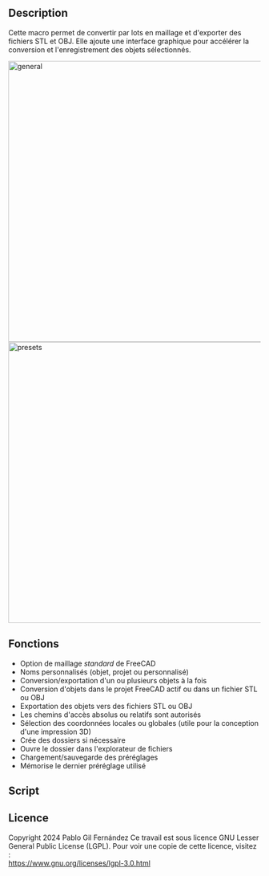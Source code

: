<languages/>

{{Macro/fr
|Name=Batch Export To Mesh
|Description=Cette macro permet de convertir par lots en maillage et d'exporter des fichiers STL et OBJ.
|Author=Pablo Gil Fernández
|Version=2.16
|Date=2024-10-11
}}

==Description==

Cette macro permet de convertir par lots en maillage et d'exporter des fichiers STL et OBJ. Elle ajoute une interface graphique pour accélérer la conversion et l'enregistrement des objets sélectionnés.

[[File:Screenshot1.png|560px|frameless|center|alt=Macro Batch Export To Mesh - general|general]]
<br>
[[File:Screenshot2.png|560px|frameless|center|alt=Macro Batch Export To Mesh - presets|presets]]

<span id="Features"></span>
== Fonctions ==

* Option de maillage ''standard'' de FreeCAD
* Noms personnalisés (objet, projet ou personnalisé)
* Conversion/exportation d'un ou plusieurs objets à la fois
* Conversion d'objets dans le projet FreeCAD actif ou dans un fichier STL ou OBJ
* Exportation des objets vers des fichiers STL ou OBJ
* Les chemins d'accès absolus ou relatifs sont autorisés
* Sélection des coordonnées locales ou globales (utile pour la conception d'une impression 3D)
* Crée des dossiers si nécessaire
* Ouvre le dossier dans l'explorateur de fichiers
* Chargement/sauvegarde des préréglages
* Mémorise le dernier préréglage utilisé

==Script==

{{MacroCode|code=
<nowiki>
__Title__   = "Batch export to mesh"
__Author__  = "Pablo Gil Fernández"
__Version__ = "2.16"
__Date__    = "2024-10-11"
__Comment__ = "This macro helps batch converting to mesh and exporting STL and OBJ files"
__Web__ = "https://github.com/pgilfernandez/FreeCAD_Macro_Batch_Export_To_Mesh"
__Wiki__ = "https://wiki.freecad.org/Macro_Batch_Export_To_Mesh"
__Icon__  = "/usr/lib/freecad/Mod/Mesh/Resources/icons/MeshWorkbench.svg"
# __IconW__  = "C:/Users/YourUserName/AppData/Roaming/FreeCAD"
__Help__ = "https://forum.freecadweb.org/viewtopic.php?f=22&t=41219"
__Status__ = "stable"
__Requires__ = "FreeCAD 0.17"
__Communication__ = "https://github.com/pgilfernandez/FreeCAD_Macro_Batch_Export_To_Mesh"

import FreeCAD, FreeCADGui, Draft, Part, PartGui, math, PartDesignGui, Mesh, MeshPart, Import, os
from FreeCAD import Base
from PySide import QtGui, QtCore
from math import cos, radians
from pivy import coin
import sys
import subprocess
import Mesh

App = FreeCAD
Gui = FreeCADGui

# If developer mode is True it will show important messages on the Report panel:
dev_mode = False

class SavePresetDialog(QtGui.QDialog):
    def __init__(self, parent=None):
        super(SavePresetDialog, self).__init__(parent)
        self.setWindowTitle("Save Preset")
        self.layout = QtGui.QVBoxLayout()

        self.label = QtGui.QLabel("Enter new preset name:")
        self.layout.addWidget(self.label)

        self.nameEdit = QtGui.QLineEdit()
        self.layout.addWidget(self.nameEdit)

        self.buttonBox = QtGui.QDialogButtonBox(QtCore.Qt.Horizontal)
        self.saveButton = QtGui.QPushButton("Save")
        self.cancelButton = QtGui.QPushButton("Cancel")
        self.buttonBox.addButton(self.saveButton, QtGui.QDialogButtonBox.AcceptRole)
        self.buttonBox.addButton(self.cancelButton, QtGui.QDialogButtonBox.RejectRole)
        self.layout.addWidget(self.buttonBox)

        self.setLayout(self.layout)

        self.saveButton.clicked.connect(self.accept)
        self.cancelButton.clicked.connect(self.reject)

    def getName(self):
        return self.nameEdit.text().strip()

class BatchExportToMesh(QtGui.QDockWidget):
    def __init__(self):
        if dev_mode:
            self.clear_console()

        existing_instance = Gui.getMainWindow().findChild(QtGui.QWidget, "BatchETM")
        if existing_instance:
            if dev_mode:
                self.message("Old instance closed!")
            existing_instance.close()  # close instance

        super(BatchExportToMesh, self).__init__()
        self.setWindowTitle("Batch export to mesh")
        self.setObjectName("BatchETM")
        self.setWindowIcon(QtGui.QIcon(":/icons/Mesh_SplitComponents.svg"))
        self.resize(420, 500)
        self.paramGet = App.ParamGet("User parameter:BaseApp/BatchETM")
        self.initParameters()
        self.initGui()
        # self.loadConfigurations()
        # self.updateConfigDropdown()
        self.loadActiveConfiguration()  # Cargar la configuración activa al iniciar
        self.setAttribute(QtCore.Qt.WA_DeleteOnClose, True)
        Gui.getMainWindow().addDockWidget(QtCore.Qt.RightDockWidgetArea, self)
        self.setFloating(True)
        self.topLevelChanged.connect(self.on_topLevelChanged) # resize window to defaults when undocking
        self.setFocusOnInput()

    def setFocusOnInput(self):
        self.configDropdown.setFocus()
        
    def initParameters(self):
        self.paramGet = App.ParamGet("User parameter:BaseApp/BatchETM")
        configsGroup = self.paramGet.GetGroup("Configurations")
        groupNames = configsGroup.GetGroups()  # groupNames es una lista de nombres de grupos (cadenas)
        if not groupNames:
            if dev_mode:
                self.message("Creando configuración por defecto")
            # Crear configuración por defecto
            self.createDefaultConfiguration()

        # Cargar configuraciones
        self.loadConfigurations()

    def loadConfigurations(self):
        self.configurations = []
        configsGroup = self.paramGet.GetGroup("Configurations")
        if configsGroup is None:
            # Crear el grupo 'Configurations' si no existe
            configsGroup = self.paramGet.GetGroup("Configurations")
            if dev_mode:
                self.message("Creado el grupo 'Configurations'")
        groupNames = configsGroup.GetGroups()  # Ahora groupNames es una lista de nombres de grupos (cadenas)

        if not groupNames:
            # Si no existen configuraciones, crear una configuración por defecto
            self.createDefaultConfiguration()
        else:
            for groupName in groupNames:
                configGroup = configsGroup.GetGroup(groupName)
                configName = configGroup.GetString("ConfigName")
                if not configName:
                    configName = configGroup.GetString("Name")
                self.configurations.append((groupName, configName))

            if dev_mode:
                self.message("Configuraciones cargadas: " + str(self.configurations))

    def createDefaultConfiguration(self):
        configsGroup = self.paramGet.GetGroup("Configurations")
        defaultConfig = configsGroup.GetGroup("config_1")
        defaultConfig.SetString("ConfigName", "Default")
        defaultConfig.SetString("Name", "Default")
        defaultConfig.SetFloat("SurfaceDeviation", 0.10)
        defaultConfig.SetBool("Relative", False)
        defaultConfig.SetFloat("AngularDeviation", 5.0)
        defaultConfig.SetString("FileNameOption", "Label")
        defaultConfig.SetBool("LocalCoordinates", True)
        defaultConfig.SetString("FileFormat", "Stereolithography (.STL)")
        defaultConfig.SetString("FileSavingDirectory", "./")
        # Establecer ActiveConfig solo al crear la configuración por defecto por primera vez
        self.paramGet.SetInt("ActiveConfig", 1)
        # self.configurations.append(("config_1", "Default"))
        if dev_mode:
            self.message("Creada configuración por defecto")

    def on_topLevelChanged(self, floating):
        if floating:
            self.resize(420, 500)

    def initGui(self):
        infoIcon = [
            "16 16 3 1",
            "   c None",
            "+  c #444444",
            ".  c #e6e6e6",
            "      ....      ",
            "    ........    ",
            "   .....++...   ",
            "  ......++....  ",
            " .............. ",
            " ....+++++..... ",
            " ...+++++...... ",
            ".......++.......",
            ".......++.......",
            " ......+....... ",
            " .....++....... ",
            " .....++.+..... ",
            "  ....++++....  ",
            "   ....++....   ",
            "    ........    ",
            "      ....      "
        ]

        folderIcon = [
            "16 16 3 1",
            "   c None",
            "+  c #444444",
            ".  c #e6e6e6",
            "                ",
            " .....          ",
            ".......         ",
            "........        ",
            "..............  ",
            "..............  ",
            "...             ",
            "...             ",
            "..  ............",
            "..  ............",
            ".  ............ ",
            ".  ............ ",
            "  ............  ",
            "  ............  ",
            " ............   ",
            "                "
        ]
        
        deleteIcon = [
            "16 16 3 1",
            "   c None",
            "+  c #444444",
            ".  c #e6e6e6",
            "                ",
            "                ",
            "                ",
            "                ",
            "                ",
            "                ",
            "                ",
            "  ............  ",
            "  ............  ",
            "                ",
            "                ",
            "                ",
            "                ",
            "                ",
            "                ",
            "                "
        ]
        
        addIcon = [
            "16 16 3 1",
            "   c None",
            "+  c #444444",
            ".  c #e6e6e6",
            "                ",
            "                ",
            "       ..       ",
            "       ..       ",
            "       ..       ",
            "       ..       ",
            "       ..       ",
            "  ............  ",
            "  ............  ",
            "       ..       ",
            "       ..       ",
            "       ..       ",
            "       ..       ",
            "       ..       ",
            "                ",
            "                "
        ]

        # Hide/show "to column" label and spinbox based on mode type
        def disableWidget():
            if self.d7c.isChecked():
                self.d7c.setText("Custom:")
                self.d4.show()
                self.d4.setEnabled(True)
                if len(Gui.Selection.getSelection()) == 0:
                    self.d4.setText("mesh001")
                else:
                    self.d4.setText(Gui.Selection.getSelection()[0].Label)
            else:
                self.d7c.setText("Custom")
                self.d4.setEnabled(False)
                self.d4.setText("")
                self.d4.hide()

        self.dockWidgetContents = QtGui.QWidget()
        self.dockWidgetContents.setSizePolicy(QtGui.QSizePolicy.Expanding, QtGui.QSizePolicy.Expanding)
        self.dockWidgetContents.setObjectName("dockWidgetContents")

        self.grid = QtGui.QGridLayout(self.dockWidgetContents)
        self.grid.setSpacing(10)

        iN1 = QtGui.QLabel("Surface deviation")
        iN1.setAlignment(QtCore.Qt.AlignRight | QtCore.Qt.AlignVCenter)
        self.d1 = QtGui.QDoubleSpinBox()
        self.d1.setValue(0.10)
        self.d1.setSingleStep(0.01)
        self.d1.setToolTip("Maximal linear deflection of a mesh section from the surface of the object")
        self.d1.setSuffix(" mm")

        iN2 = QtGui.QLabel("Angular deviation")
        iN2.setAlignment(QtCore.Qt.AlignRight | QtCore.Qt.AlignVCenter)
        self.d2 = QtGui.QDoubleSpinBox()
        self.d2.setValue(5.0)
        self.d2.setSingleStep(1.0)
        self.d2.setToolTip("Maximal angular deflection of a mesh section to the next section")
        self.d2.setSuffix(" º")

        iN3 = QtGui.QLabel("Relative")
        iN3.setAlignment(QtCore.Qt.AlignRight | QtCore.Qt.AlignVCenter)
        self.d3 = QtGui.QCheckBox()
        self.d3.setToolTip("The maximal linear deviation of a mesh segment will be specified\nSurface deviation multiplied by the length of the current mesh segment (edge)")

        self.d4 = QtGui.QLineEdit()
        self.d4.setText("")  # Default value
        self.d4.setToolTip("Name without extension. For batch export multiple objects it is recommended to add '001' to the name so that the rest of files are numbered correctly.")
        self.d4.setEnabled(False)  # set initial state as disabled
        self.d4.hide()

        iN5 = QtGui.QLabel("File format")
        iN5.setAlignment(QtCore.Qt.AlignRight | QtCore.Qt.AlignVCenter)
        self.d5 = QtGui.QComboBox()
        self.d5.addItem("Stereolithography (.STL)")
        self.d5.addItem("Alias mesh (.OBJ)")
        self.d5.setToolTip("File format to export")
        self.d5.setCurrentIndex(0)  # sets default option

        iN6 = QtGui.QLabel("File Saving Directory")
        iN6.setAlignment(QtCore.Qt.AlignRight | QtCore.Qt.AlignVCenter)
        self.d6 = QtGui.QLineEdit()
        self.d6.setText("./")  # Default value
        self.d6.setToolTip("Use any absolute path you want or use relative ones taking in count that:\n  - start with './' for relative paths from your project directory.\n  - use '../' to exit a folder.")

        iN7 = QtGui.QLabel("File name:")
        iN7.setAlignment(QtCore.Qt.AlignRight | QtCore.Qt.AlignVCenter)
        self.d7a = QtGui.QRadioButton("Label")
        self.d7a.setChecked(True)
        self.d7a.setToolTip("if selected, the .STL file will be named with the user defined name")
        self.d7a.toggled.connect(disableWidget)

        self.d7b = QtGui.QRadioButton("Project")
        self.d7b.setChecked(False)
        self.d7b.setToolTip("if selected, the .STL file will be named with the project name, that is, the FreeCAD file name")
        self.d7b.toggled.connect(disableWidget)

        self.d7c = QtGui.QRadioButton("Custom")
        self.d7c.setChecked(False)
        self.d7c.setToolTip("if selected, the .STL file will be named with a custom name set in the next field")
        self.d7c.toggled.connect(disableWidget)

        # Agrupar los botones de radio
        self.radio_group = QtGui.QButtonGroup()
        self.radio_group.addButton(self.d7a)
        self.radio_group.addButton(self.d7b)
        self.radio_group.addButton(self.d7c)

        iN8 = QtGui.QLabel("Use local coordinates")
        iN8.setAlignment(QtCore.Qt.AlignRight | QtCore.Qt.AlignVCenter)
        self.d8 = QtGui.QCheckBox()
        self.d8.setChecked(True)
        self.d8.setToolTip("if TRUE the .STL origin will match with the part one. It's a very useful option when you design multipart files or assemblies")

        # Presets
        iN9 = QtGui.QLabel("Preset:")
        iN9.setAlignment(QtCore.Qt.AlignRight | QtCore.Qt.AlignVCenter)
        self.configDropdown = QtGui.QComboBox()
        self.configDropdown.setToolTip("Select a saved preset to change all the macro parameters. You can save them as new presets whenever you want with the button to the left.")
        self.updateConfigDropdown()
        self.configDropdown.currentIndexChanged.connect(self.onConfigSelected)

        self.deleteConfigButton = QtGui.QPushButton() # "Delete" button
        deleteSVG = QtGui.QIcon(':/icons/list-remove.svg')
        if not deleteSVG.isNull():
            self.deleteConfigButton.setIcon(deleteSVG)
        else:
            self.deleteConfigButton.setIcon(QtGui.QIcon(QtGui.QPixmap(deleteIcon)))
        self.deleteConfigButton.setToolTip("Delete active preset.")
        self.deleteConfigButton.clicked.connect(self.onDeleteConfig)
        
        self.savePresetButton = QtGui.QPushButton() # "New..." button
        addSVG = QtGui.QIcon(':/icons/list-add.svg')
        if not addSVG.isNull():
            self.savePresetButton.setIcon(addSVG)
        else:
            self.savePresetButton.setIcon(QtGui.QIcon(QtGui.QPixmap(addIcon)))
        self.savePresetButton.setToolTip("Save parameters into a new preset.")
        self.savePresetButton.clicked.connect(self.openSavePresetDialog)

        self.SavePath = QtGui.QPushButton()
        folderSVG = QtGui.QIcon(':/icons/folder.svg')
        if not folderSVG.isNull():
            self.SavePath.setIcon(folderSVG)
        else:
            self.SavePath.setIcon(QtGui.QIcon(QtGui.QPixmap(folderIcon)))
        self.SavePath.setObjectName("save_path")
        self.SavePath.setToolTip("Sets a directory to save the converted files. By default it saves the files in the same directory as the FreeCAD project is placed")
        self.SavePath.clicked.connect(self.onSavePath)

        self.openPath = QtGui.QPushButton()
        self.openPath.setText("Open folder")
        self.openPath.setMinimumHeight(40)
        self.openPath.setObjectName("open_path")
        self.openPath.setToolTip("Opens the directory written to the left. By default it opens the folder where the FreeCAD project is placed")
        self.openPath.clicked.connect(self.onOpenPath)

        self.convertStlButton = QtGui.QPushButton()
        self.convertStlButton.setText("Convert")
        self.convertStlButton.setMinimumHeight(40)
        self.convertStlButton.setObjectName("create")
        self.convertStlButton.setToolTip("Create a new mesh from selected objects inside the FreeCAD project.")
        self.convertStlButton.clicked.connect(self.onConvertStl)

        self.saveStl = QtGui.QPushButton()
        self.saveStl.setText("Save to file")
        self.saveStl.setMinimumHeight(40)
        self.saveStl.setObjectName("save")
        self.saveStl.setToolTip("Export selected objects into a mesh file (STL or OBJ).")
        self.saveStl.clicked.connect(self.onSaveMesh)

        self.help = QtGui.QPushButton()
        infoSVG = QtGui.QIcon(':/icons/info.svg')
        if not infoSVG.isNull():
            self.help.setIcon(infoSVG)
        else:
            self.help.setIcon(QtGui.QIcon(QtGui.QPixmap(infoIcon)))
        self.help.setFixedWidth(40)
        self.help.setObjectName("help")
        self.help.setToolTip("More information aboout the macro.")
        self.help.clicked.connect(self.onInfo)

        self.noSelection = QtGui.QPushButton()
        self.noSelection.setText("No selection")
        self.noSelection.setObjectName("noSelection")
        self.noSelection.clicked.connect(self.onError)
        
        self.infoLabel = QtGui.QLabel("")
        self.infoLabel.setAlignment(QtCore.Qt.AlignCenter | QtCore.Qt.AlignVCenter)

        spacer1 = QtGui.QSpacerItem(20, 20, QtGui.QSizePolicy.Minimum, QtGui.QSizePolicy.Expanding)
        spacer2 = QtGui.QSpacerItem(20, 20, QtGui.QSizePolicy.Minimum, QtGui.QSizePolicy.Expanding)
        spacer3 = QtGui.QSpacerItem(20, 20, QtGui.QSizePolicy.Minimum, QtGui.QSizePolicy.Expanding)

        line_separator1 = QtGui.QFrame()
        line_separator1.setObjectName("separator")
        line_separator1.setFrameShape(QtGui.QFrame.HLine)
        line_separator1.setFrameShadow(QtGui.QFrame.Sunken)
        line_separator1.setStyleSheet("background-color: rgba(0, 0, 0, 0.2);border: 1px solid transparent;border-bottom-color: rgba(255, 255, 255, 0.2);")
        
        line_separator2 = QtGui.QFrame()
        line_separator2.setObjectName("separator")
        line_separator2.setFrameShape(QtGui.QFrame.HLine)
        line_separator2.setFrameShadow(QtGui.QFrame.Sunken)
        line_separator2.setStyleSheet("background-color: rgba(0, 0, 0, 0.2);border: 1px solid transparent;border-bottom-color: rgba(255, 255, 255, 0.2);")

        info = QtGui.QLabel("v" + __Version__)
        info.setAlignment(QtCore.Qt.AlignRight | QtCore.Qt.AlignVCenter)
        # info.setStyleSheet("color:#2e2d2d; font-style:italic;")

        line = QtGui.QLabel("------------------------------------------")

        # addWidget(*Widget, row, column, rowspan, colspan)
        # Presets management
        self.grid.addWidget(iN9,                        1, 0, 1, 1)
        self.grid.addWidget(self.configDropdown,        1, 1, 1, 9)
        self.grid.addWidget(self.deleteConfigButton,    1, 10, 1, 1)
        self.grid.addWidget(self.savePresetButton,      1, 11, 1, 1)
        
        self.grid.addItem(spacer1,                      2, 0, 1, 12)
        self.grid.addWidget(line_separator1,            3, 0, 1, 12)
        
        # Convert
        self.grid.addWidget(iN1,                        4, 0, 1, 3)
        self.grid.addWidget(self.d1,                    4, 3, 1, 6)
        self.grid.addWidget(iN3,                        4, 9, 1, 2)
        self.grid.addWidget(self.d3,                    4, 11, 1, 1)
        self.grid.addWidget(iN2,                        5, 0, 1, 3)
        self.grid.addWidget(self.d2,                    5, 3, 1, 6)
        self.grid.addWidget(iN7,                        6, 0, 1, 3)
        self.grid.addWidget(self.d7a,                   6, 3, 1, 3)
        self.grid.addWidget(self.d7b,                   7, 3, 1, 3)
        self.grid.addWidget(self.d7c,                   8, 3, 1, 3)
        self.grid.addWidget(self.d4,                    8, 6, 1, 6)
        self.grid.addWidget(iN8,                        9, 0, 1, 3)
        self.grid.addWidget(self.d8,                    9, 3, 1, 1)
        self.grid.addWidget(self.convertStlButton,      10, 0, 1, 12)
        
        self.grid.addItem(spacer2,                      11, 0, 1, 12)
        self.grid.addWidget(line_separator2,            12, 0, 1, 12)
        
        # Save to file
        self.grid.addWidget(iN5,                        13, 0, 1, 3)
        self.grid.addWidget(self.d5,                    13, 3, 1, 9)
        self.grid.addWidget(iN6,                        14, 0, 1, 3)
        self.grid.addWidget(self.d6,                    14, 3, 1, 8)
        self.grid.addWidget(self.SavePath,              14, 11, 1, 1)
        self.grid.addWidget(self.saveStl,               15, 0, 1, 8)
        self.grid.addWidget(self.openPath,              15, 8, 1, 4)
        
        self.grid.addItem(spacer3,                      16, 0, 1, 12)
        
        # Info footer
        self.grid.addWidget(self.help,                  17, 0, 1, 1)
        self.grid.addWidget(self.infoLabel,             17, 1, 1, 10)
        self.grid.addWidget(info,                       17, 11, 1, 1)

        # Fixed label widths
        iN1.setFixedWidth(140)

        self.setWidget(self.dockWidgetContents)
        self.dockWidgetContents.setContentsMargins(0, 0, 0, 0)

        # Load the active configuration
        self.loadActiveConfiguration()

    def updateConfigDropdown(self):
        self.configDropdown.clear()
        if dev_mode:
            print("")
            print("UPDATE START")
        for groupName, configName in self.configurations:
            self.configDropdown.addItem(configName)
        # Establecer el índice seleccionado según la configuración activa
        activeConfigIndex = self.paramGet.GetInt("ActiveConfig")
        if dev_mode:
            if dev_mode:
                print("    UPDATE - ActiveConfig loaded: " + str(activeConfigIndex))
        # print("len(self.configurations): " + str(len(self.configurations)))
        if 1 <= activeConfigIndex <= len(self.configurations):
            if dev_mode:
                print("    UPDATE - Update ActiveConfig: " + str(activeConfigIndex))
            self.configDropdown.setCurrentIndex(activeConfigIndex)
        else:
            if dev_mode:
                print("    UPDATE - Reset ActiveConfig to defaults (1)")
            self.configDropdown.setCurrentIndex(1)
        
        if dev_mode:
            print("UPDATE END")


    def onConfigSelected(self, index):
        if index >= 0 and index < len(self.configurations):
            groupName, configName = self.configurations[index]  
            self.paramGet.SetInt("ActiveConfig", index + 1)  # Actualiza ActiveConfig
            self.loadConfiguration(groupName)
            if dev_mode:
                print("")
                print("SAVE CONFIG - ActiveConfig: " + str(index + 1))


    def loadActiveConfiguration(self):
        activeConfigIndex = self.paramGet.GetInt("ActiveConfig")
        if 1 <= activeConfigIndex <= len(self.configurations):
            if dev_mode:
                print("")
                print ("LOAD ACTIVE - ActiveConfig: " + str(activeConfigIndex))
            # Bloquear señales para evitar llamadas redundantes a onConfigSelected
            self.configDropdown.blockSignals(True)
            self.configDropdown.setCurrentIndex(activeConfigIndex -1)
            self.configDropdown.blockSignals(False)
            # Cargar la configuración correspondiente
            groupName, configName = self.configurations[activeConfigIndex - 1]
            self.loadConfiguration(groupName)
        else:
            # Si el índice no es válido, cargar la configuración por defecto
            self.configDropdown.blockSignals(True)
            self.configDropdown.setCurrentIndex(0)
            self.configDropdown.blockSignals(False)
            groupName, configName = self.configurations[0]
            self.loadConfiguration(groupName)



    def loadConfiguration(self, groupName):
        configsGroup = self.paramGet.GetGroup("Configurations")
        configGroup = configsGroup.GetGroup(groupName)
        # Set the parameters
        self.d1.setValue(configGroup.GetFloat("SurfaceDeviation", 0.10))
        self.d2.setValue(configGroup.GetFloat("AngularDeviation", 5.0))
        self.d3.setChecked(configGroup.GetBool("Relative", False))
        fileNameOption = configGroup.GetString("FileNameOption", "Label")
        if fileNameOption == "Label":
            self.d7a.setChecked(True)
        elif fileNameOption == "Project":
            self.d7b.setChecked(True)
        else:
            self.d7c.setChecked(True)
        self.d8.setChecked(configGroup.GetBool("LocalCoordinates", True))
        fileFormat = configGroup.GetString("FileFormat", "Stereolithography (.STL)")
        index = self.d5.findText(fileFormat)
        if index != -1:
            self.d5.setCurrentIndex(index)
        self.d6.setText(configGroup.GetString("FileSavingDirectory", "./"))

    def onSaveConfig(self, configName):
        if not configName:
            self.onError("<h2>Empty Preset Name</h2><p style='font-weight:normal;'>Please enter a name for the preset.</p>")
            return
        # Determine the next available configuration number
        configsGroup = self.paramGet.GetGroup("Configurations")
        existingConfigs = configsGroup.GetGroups()  # existingConfigs is a list of group names (strings)
        nextConfigNumber = 1
        while "config_" + str(nextConfigNumber) in existingConfigs:
            nextConfigNumber += 1
        # Save the current parameters into the new configuration
        newConfigGroup = configsGroup.GetGroup("config_" + str(nextConfigNumber))
        newConfigGroup.SetString("ConfigName", configName)
        newConfigGroup.SetString("Name", configName)
        newConfigGroup.SetFloat("SurfaceDeviation", self.d1.value())
        newConfigGroup.SetFloat("AngularDeviation", self.d2.value())
        newConfigGroup.SetBool("Relative", self.d3.isChecked())
        if self.d7a.isChecked():
            newConfigGroup.SetString("FileNameOption", "Label")
        elif self.d7b.isChecked():
            newConfigGroup.SetString("FileNameOption", "Project")
        else:
            newConfigGroup.SetString("FileNameOption", "Custom")
        newConfigGroup.SetBool("LocalCoordinates", self.d8.isChecked())
        newConfigGroup.SetString("FileFormat", self.d5.currentText())
        newConfigGroup.SetString("FileSavingDirectory", self.d6.text())
        # Update the list of configurations
        self.loadConfigurations()
        self.updateConfigDropdown()
        # Set the new configuration as active
        self.paramGet.SetInt("ActiveConfig", len(self.configurations))
        self.configDropdown.blockSignals(True)
        self.configDropdown.setCurrentIndex(len(self.configurations) - 1)
        self.configDropdown.blockSignals(False)
        groupName, configName = self.configurations[len(self.configurations) - 1]
        self.loadConfiguration(groupName)


    def onDeleteConfig(self):
        index = self.configDropdown.currentIndex()
        if index >= 0 and index < len(self.configurations):
            groupName, configName = self.configurations[index]
            if groupName == "config_1":
                self.onError("<h2>Default preset can't be deleted</h2><p style='font-weight:normal;'>Select any other preset to be deleted.</p>")
                return
            # Confirmar eliminación
            reply = QtGui.QMessageBox.question(None, 'Confirm preset removal', "<p style='font-weight:normal;'>Are you sure do you want to delete <span style='font-weight:bold'>" + str(configName) + "</span>?</p>", QtGui.QMessageBox.Yes | QtGui.QMessageBox.No, QtGui.QMessageBox.No)
            if reply == QtGui.QMessageBox.Yes:
                # Eliminar la configuración
                configsGroup = self.paramGet.GetGroup("Configurations")
                configsGroup.RemGroup(groupName)
                # Actualizar la lista de configuraciones
                self.loadConfigurations()
                self.updateConfigDropdown()
                # Establecer la configuración por defecto como activa
                self.paramGet.SetInt("ActiveConfig", 1)
                self.configDropdown.blockSignals(True)
                self.configDropdown.setCurrentIndex(0)
                self.configDropdown.blockSignals(False)
                groupName, configName = self.configurations[0]
                self.loadConfiguration(groupName)
            self.infoMessages("Preset removed!","positive")

    def openSavePresetDialog(self):
        dialog = SavePresetDialog(self)
        if dialog.exec_() == QtGui.QDialog.Accepted:
            presetName = dialog.getName()
            if presetName:
                self.onSaveConfig(presetName)
                self.infoMessages("Preset saved!","positive")
            else:
                self.onError("<h2>Empty Configuration Name</h2><p style='font-weight:normal;'>Please enter a name for the configuration.</p>")

    def onInfo(self):
        msg="""<h2>Batch export to mesh</h2><p style='font-weight:normal;font-style:italic;'>version """ + __Version__ + """</p><p style='font-weight:normal;'>This macro helps Bath converting to mesh and exporting STL and OBJ files. It adds a GUI for speeding up the conversion and file saving of the selected objects</p><p>Features</p><ul><li style='font-weight:normal;'>FreeCAD "standard" meshing option</li><li style='font-weight:normal;'>custom names</li><li style='font-weight:normal;'>Converts/exports one or several objects at once</li><li style='font-weight:normal;'>Convert objects into the active FreeCAD project, a user selected folder or</li><li style='font-weight:normal;'>Export objects to .STL or .OBJ files</li><li style='font-weight:normal;'>Absolute or relative paths allowed</li><li style='font-weight:normal;'>Select local or global coordinates</li><li style='font-weight:normal;'>Creates folders if needed</li><li style='font-weight:normal;'>Opens folder in file explorer</li><li style='font-weight:normal;'>Presets loading/saving</li></ul><hr><h2>Licence</h2><p style='font-weight:normal;'>Copyright 2024 Pablo Gil Fernández</p><p style='font-weight:normal;'>This work is licensed under GNU Lesser General Public License (LGPL). To view a copy of this license, visit:</p><p style='font-weight:normal;'><a href='https://www.gnu.org/licenses/lgpl-3.0.html'>https://www.gnu.org/licenses/lgpl-3.0.html</a></p>"""
        # Create a message box
        res = QtGui.QMessageBox()
        res.setWindowTitle("Information")
        res.setText(msg)
        
        infoSVG = QtGui.QPixmap(":/icons/info.svg")
        if not infoSVG.isNull():
            res.setIconPixmap(infoSVG)
        else:
            res.setIcon(QtGui.QMessageBox.Information)  # Set a predefined icon: NoIcon, Information, Warning, Critical, Question

        # Show the message box
        res.exec_()

    # ERROR
    def onError(self, msg):
        res = QtGui.QMessageBox.warning(None,"Error",msg,QtGui.QMessageBox.Ok)

    # GET SAVING PATH
    def onSavePath(self):
        folder_path = QtGui.QFileDialog.getExistingDirectory()
        if folder_path:
            if dev_mode:
                self.message(folder_path)
            self.d6.setText(folder_path)

    # OPEN PATH IN FILE BROWSER
    def onOpenPath(self):
        if dev_mode:
            print("\nOpen directory\n===================")
        project_filename_path = FreeCAD.ActiveDocument.FileName
        project_path = os.path.dirname(project_filename_path)
        length_project_path = len(project_path)
        final_folder_path = ""
        user_path = self.d6.text()
        length_user_path = len(user_path)
        if dev_mode:
            print("\nproject_path = " + project_path)
            print("\nlength_project_path = " + str(length_project_path))
            print("\nuser_path = " + user_path)
            print("\nlength_user_path = " + str(length_user_path))
        if length_project_path == 0:
            FreeCAD.Console.PrintError("\nProject not saved!\nIt is not possible to open the file browser. Try again after saving your project somewhere.")
            self.onError("<h2>Project not saved!</h2><p style='font-weight:normal;'>It is not possible to open the file browser. Try again after saving your project somewhere.</p>")
        else:
            if length_user_path == 0:
                if dev_mode:
                    self.message("\n-- Absolute mode (user path) --")
                final_folder_path = project_path
            else:
                project_filename_path = FreeCAD.ActiveDocument.FileName
                project_path = os.path.dirname(project_filename_path)
                length_user_path = len(user_path)
                if length_user_path == 0:
                    if dev_mode:
                        self.message("\n-- Absolute mode (project path) --")
                    final_folder_path = project_path
                else:
                    if dev_mode:
                        self.message("\n-- Relative mode --")
                    joined_path = os.path.join(project_path, user_path)
                    final_folder_path = os.path.abspath(joined_path)

            if os.path.exists(final_folder_path):
                if dev_mode:
                    self.message("\nThe path exists")
                    self.message("\nfinal_folder_path: " + final_folder_path)

                    if dev_mode:
                        print("\nOpening...")
                        FreeCAD.Console.PrintMessage("\nOpening...")

                operating_system = sys.platform
                if operating_system == "darwin":
                    if dev_mode:
                        print("\nOpening macOS Finder...")
                    subprocess.run(["open", final_folder_path])

                elif operating_system == "win32":
                    if dev_mode:
                        print("\nOpening File Explorer...")
                    subprocess.run(["explorer", final_folder_path], shell=True)

                elif operating_system == "linux":
                    if dev_mode:
                        print("\nOpening Linux file explorer...")
                    subprocess.run(["xdg-open", final_folder_path])

                else:
                    FreeCAD.Console.PrintError("\nUnsupported operating system")
                    self.onError("<h2>Unsupported operating system</h2><p style='font-weight:normal;'>It is not possible to open your OS file browser.</p>")

            else:
                FreeCAD.Console.PrintError("\nThe path doesn't exist, please create it")
                self.onError("<h2>The path doesn't exist</h2><p style='font-weight:normal;'>Please create it manually.</p>")

    # CONVERT STL INTO ACTIVE FREECAD PROJECT
    def onConvertStl(self):
        if dev_mode:
            self.clear_console()
            self.message("\n****** START (convert) ********")

        # Variables
        selection = Gui.Selection.getSelection()
        surface = self.d1.value()
        angular = self.d2.value() * math.pi / 180
        if self.d3.isChecked():
            relative = True
        else:
            relative = False
        name = self.d4.text()

        if len(selection) == 0:
            if dev_mode:
                self.message("\n-- No selection --")
            FreeCAD.Console.PrintError("Export STL error: nothing selected, please, select one or several objects")
            self.onError("<h2>Nothing selected</h2><p style='font-weight:normal;'>You must select at least one object to convert or export.</p>")

        elif len(selection) == 1:
            if dev_mode:
                self.message("\n-- 1 object selected --")
            # Generate Mesh
            mesh = App.ActiveDocument.addObject("Mesh::Feature","Mesh")
            part = Gui.Selection.getSelection()[0]
            shape = part.Shape.copy(False)

            # Set part coordinates (local or global)
            if self.d8.isChecked():
                shape.Placement = App.Placement(App.Vector(0,0,0), App.Rotation(App.Vector(0,0,1),0), App.Vector(0,0,0))
            else:
                shape.Placement = part.getGlobalPlacement()

            # Create mesh
            mesh.Mesh = MeshPart.meshFromShape(Shape=shape, LinearDeflection=surface, AngularDeflection=angular, Relative=relative)

            # Name mesh
            if self.d7a.isChecked():
                final_name = Gui.Selection.getSelection()[0].Label
            elif self.d7b.isChecked():
                final_name = App.ActiveDocument.Name
            else:
                final_name = name

            mesh.Label = final_name

            part.Visibility = False
            Gui.activeDocument().activeObject().DisplayMode=u"Flat Lines"
            if dev_mode:
                self.message("\n-- 1 object converted to mesh --")
            del mesh, part, shape
            
            self.infoMessages("1 object converted to mesh","positive")

        else:
            quantity = len(selection)
            if dev_mode:
                self.message("\n-- " + str(quantity) + " objects selected --")
            i = 0
            while i < quantity:
                mesh = App.ActiveDocument.addObject("Mesh::Feature","Mesh")
                part = Gui.Selection.getSelection()[i]
                shape = part.Shape.copy(False)

                # Set part coordinates (local or global)
                if self.d8.isChecked():
                    shape.Placement = App.Placement(App.Vector(0,0,0), App.Rotation(App.Vector(0,0,1),0), App.Vector(0,0,0))
                else:
                    shape.Placement = part.getGlobalPlacement()

                # Create mesh
                mesh.Mesh = MeshPart.meshFromShape(Shape=shape, LinearDeflection=surface, AngularDeflection=angular, Relative=relative)

                # Name mesh
                if self.d7a.isChecked():
                    mesh.Label = Gui.Selection.getSelection()[i].Label
                elif self.d7b.isChecked():
                    mesh.Label = App.ActiveDocument.Name + "_" + str(i+1)
                else:
                    mesh.Label = name + "_" + str(i+1)

                part.Visibility = False
                Gui.activeDocument().activeObject().DisplayMode=u"Flat Lines"
                del mesh, part, shape
                i += 1
            if dev_mode:
                self.message("\n-- " + str(quantity) + " objects converted to mesh --")
            
            self.infoMessages(str(quantity) + " objects converted to mesh","positive")
            
        App.ActiveDocument.recompute()
        if dev_mode:
            self.message("\n********* END *********")
            FreeCAD.Console.PrintMessage("\nConversion done")


    # SAVE TO .STL OR .OBJ FILE
    def onSaveMesh(self):
        if dev_mode:
            self.clear_console()
            self.message("\n****** START (save) ********")

        # Variables
        selection = Gui.Selection.getSelection()
        surface = self.d1.value()
        angular = self.d2.value() * math.pi / 180
        if self.d3.isChecked():
            relative = True
        else:
            relative = False
        name = self.d4.text()
        savePath = self.d6.text()
        docPath = FreeCAD.ActiveDocument.FileName

        if docPath == "":
            if savePath[0] == ".":
                if dev_mode:
                    self.message("\n-- The project is not saved or the path doesn't correspond to an absolute one --")
                    FreeCAD.Console.PrintError("Error exporting: The project is not saved or the path doesn't correspond to an absolute one, please, save your project somewhere or add a valid absolute path under '<i>File saving directory</i>' field.")
                self.onError("<h2>Error exporting</h2><p style='font-weight:normal;'>The project is not saved or the path doesn't correspond to an absolute one, please, save your project somewhere or add a valid absolute path under '<i>File saving directory</i>' field.</p>")
                return
            if os.path.exists(savePath) and os.path.isdir(savePath):
                if dev_mode:
                    self.message("\nsavePath is valid, continuing... ")
            else:
                if dev_mode:
                    self.message("\n-- The project is not saved or the path doesn't correspond to an absolute one --")
                    FreeCAD.Console.PrintError("Error exporting: The project is not saved or the path doesn't correspond to an absolute one, please, save your project somewhere or add a valid absolute path under '<i>File saving directory</i>' field.")
                self.onError("<h2>Error exporting</h2><p style='font-weight:normal;'>The project is not saved or the path doesn't correspond to an absolute one, please, save your project somewhere or add a valid absolute path under '<i>File saving directory</i>' field.</p>")
                return

        if savePath[0] == ".":
            if dev_mode:
                self.message("\n-- Relative mode: --")
            absolutePath = os.path.dirname(docPath)
            relativePath = savePath.replace(".","",1)
            relativePath = relativePath.replace("\\","",1)
            relativePath = relativePath.replace("/","",1)
            savePath = os.path.join(absolutePath, relativePath)

        if len(selection) == 0:
            if dev_mode:
                self.message("\n-- No selection --")
                FreeCAD.Console.PrintError("Export STL error: nothing selected, please, select one or several objects")
            self.onError("<h2>Nothing selected</h2><p style='font-weight:normal;'>You must select at least one object to convert or export.</p>")
            return

        elif len(selection) == 1:
            if dev_mode:
                self.message("\n-- 1 object selected --")
            # Generate STL
            obj=[]
            part = Gui.Selection.getSelection()[0]
            shape = part.Shape.copy(False)

            # Set part coordinates (local or global)
            if self.d8.isChecked():
                shape.Placement = App.Placement(App.Vector(0,0,0), App.Rotation(App.Vector(0,0,1),0), App.Vector(0,0,0))
            else:
                shape.Placement = part.getGlobalPlacement()

            # Create mesh
            mesh = MeshPart.meshFromShape(Shape=shape, LinearDeflection=surface, AngularDeflection=angular, Relative=relative)

            # Name mesh
            if self.d7a.isChecked():
                final_name = Gui.Selection.getSelection()[0].Label
            elif self.d7b.isChecked():
                final_name = App.ActiveDocument.Name
            else:
                final_name = name

            # Check if the path exists:
            if not os.path.exists(savePath):
                if dev_mode:
                    FreeCAD.Console.PrintWarning("\nThe path doesn't exist, creating it...")
                os.makedirs(savePath, exist_ok=True)
            else:
                if dev_mode:
                    print("\nThe path exist, continuing...")

            if self.d5.currentText() == "Stereolithography (.STL)":
                # export mesh to STL
                filename = os.path.join(savePath, final_name + ".stl")
                mesh.write(filename)
            if self.d5.currentText() == "Alias mesh (.OBJ)":
                # export mesh to OBJ
                filename = os.path.join(savePath, final_name + ".obj")
                obj = []
                obj.append(part)
                Mesh.export(obj, filename)

            if dev_mode:
                self.message("\n-- 1 mesh exported to file at: " + filename + " --")
            del mesh, obj, part, shape

            if dev_mode:
                FreeCAD.Console.PrintMessage("\nSaved")
        
            self.infoMessages("1 object exported to file","positive")

        else:
            quantity = len(selection)
            if dev_mode:
                self.message("\n-- " + str(quantity) + " objects selected --")
            i = 0
            namesArray = []
            labelsArray = []
            while i < quantity:
                obj=[]
                part = Gui.Selection.getSelection()[i]
                shape = part.Shape.copy(False)

                # Set part coordinates (local or global)
                if self.d8.isChecked():
                    shape.Placement = App.Placement(App.Vector(0,0,0), App.Rotation(App.Vector(0,0,1),0), App.Vector(0,0,0))
                else:
                    shape.Placement = part.getGlobalPlacement()

                # Create mesh
                mesh = MeshPart.meshFromShape(Shape=shape, LinearDeflection=surface, AngularDeflection=angular, Relative=relative)

                # Name mesh
                if self.d7a.isChecked():
                    final_name = Gui.Selection.getSelection()[i].Label
                elif self.d7b.isChecked():
                    final_name = App.ActiveDocument.Name + "_" + str(i+1)
                else:
                    final_name = name + "_" + str(i+1)

                labelsArray.append(final_name)

                # Check if the path exists:
                if not os.path.exists(savePath):
                    FreeCAD.Console.PrintWarning("\nThe path doesn't exist, creating it...")
                    os.makedirs(savePath, exist_ok=True)
                else:
                    if dev_mode:
                        print("\nThe path exist, continuing...")

                if self.d5.currentText() == "Stereolithography (.STL)":
                    # export mesh to STL
                    filename = os.path.join(savePath, labelsArray[i] + ".stl")
                    mesh.write(filename)
                if self.d5.currentText() == "Alias mesh (.OBJ)":
                    # export mesh to OBJ
                    filename = os.path.join(savePath, labelsArray[i] + ".obj")
                    obj = []
                    obj.append(part)
                    Mesh.export(obj, filename)

                if dev_mode:
                    self.message("\n-- 1 mesh exported to file at: " + filename + " --")
                del mesh, obj, part, shape
                i += 1

            i = 0
            while i < quantity:
                if dev_mode:
                    self.message("\n-- " + str(labelsArray[i]) + " exported --")
                i += 1

            if dev_mode:
                FreeCAD.Console.PrintMessage("\nSaved")
            
            self.infoMessages(str(quantity) + " objects exported to file","positive")

        App.ActiveDocument.recompute()
        if dev_mode:
            self.message("\n********* END *********")

    def clear_console(self):
        #clearing previous messages
        mw=FreeCADGui.getMainWindow()
        r=mw.findChild(QtGui.QTextEdit, "Report view")
        r.clear()

    def message(self,msg):
        FreeCAD.Console.PrintMessage("BatchETM: " + str(msg) + "\n")

    def message_warning(self,msg):
        FreeCAD.Console.PrintWarning("BatchETM: " + str(msg) + "\n")

    def message_error(self,msg):
        FreeCAD.Console.PrintError("BatchETM: " + str(msg) + "\n")
        
    def infoMessages(self,msg,type):
        if type == "positive":
            self.infoLabel.setStyleSheet("color: rgb(19, 27, 2);background-color: rgba(183, 192, 165, 0.5);border-radius: 8px;") # positive
        elif type == "negative":
            self.infoLabel.setStyleSheet("color: rgb(20, 0, 0);background-color: rgba(172, 40, 40, 0.5);border-radius: 8px;") # negative
        elif type == "reset":
            self.infoLabel.setStyleSheet("color: black;background-color: rgba(0, 0, 0, 0);border-radius: 8px;") # reset
        else:
            self.infoLabel.setStyleSheet("color: rgb(0, 0, 255);background-color: rgba(183, 192, 165, 0.5);border-radius: 8px;")
        self.infoLabel.setText(str(msg))

BatchETM = BatchExportToMesh()
BatchETM.show()
BatchETM.destroyed.connect(lambda: FreeCADGui.getMainWindow().findChild(QtGui.QWidget, "BatchETM").deleteLater())
</nowiki>
}}

<span id="Licence"></span>
== Licence ==

Copyright 2024 Pablo Gil Fernández
Ce travail est sous licence GNU Lesser General Public License (LGPL). Pour voir une copie de cette licence, visitez :<br>
https://www.gnu.org/licenses/lgpl-3.0.html